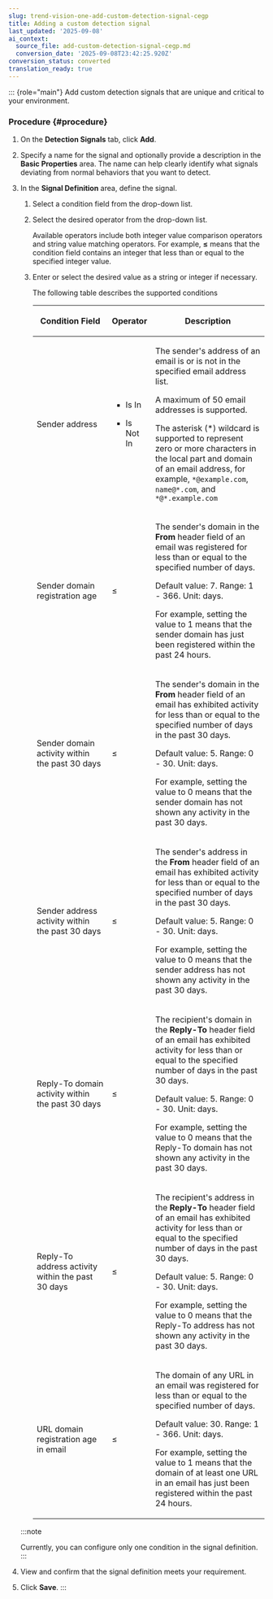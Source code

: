 ```yaml
---
slug: trend-vision-one-add-custom-detection-signal-cegp
title: Adding a custom detection signal
last_updated: '2025-09-08'
ai_context:
  source_file: add-custom-detection-signal-cegp.md
  conversion_date: '2025-09-08T23:42:25.920Z'
conversion_status: converted
translation_ready: true
---
```


::: {role="main"}
Add custom detection signals that are unique and critical to your environment.

### Procedure {#procedure}

1.  On the **Detection Signals** tab, click **Add**.

2.  Specify a name for the signal and optionally provide a description in the **Basic Properties** area. The name can help clearly identify what signals deviating from normal behaviors that you want to detect.

3.  In the **Signal Definition** area, define the signal.

    1.  Select a condition field from the drop-down list.

    2.  Select the desired operator from the drop-down list.

        Available operators include both integer value comparison operators and string value matching operators. For example, **≤** means that the condition field contains an integer that less than or equal to the specified integer value.

    3.  Enter or select the desired value as a string or integer if necessary.

        The following table describes the supported conditions

        <table>
        <colgroup>
        <col style="width: 33%" />
        <col style="width: 17%" />
        <col style="width: 50%" />
        </colgroup>
        <thead>
        <tr>
        <th><p>Condition Field</p></th>
        <th><p>Operator</p></th>
        <th><p>Description</p></th>
        </tr>
        </thead>
        <tbody>
        <tr>
        <td><p>Sender address</p></td>
        <td><ul>
        <li><p>Is In</p></li>
        <li><p>Is Not In</p></li>
        </ul></td>
        <td><p>The sender's address of an email is or is not in the specified email address list.</p>
        <p>A maximum of 50 email addresses is supported.</p>
        <p>The asterisk (*) wildcard is supported to represent zero or more characters in the local part and domain of an email address, for example, <code>*@example.com</code>, <code>name@*.com</code>, and <code>*@*.example.com</code></p></td>
        </tr>
        <tr>
        <td><p>Sender domain registration age</p></td>
        <td><p>≤</p></td>
        <td><p>The sender's domain in the <strong>From</strong> header field of an email was registered for less than or equal to the specified number of days.</p>
        <p>Default value: 7. Range: 1 - 366. Unit: days.</p>
        <p>For example, setting the value to 1 means that the sender domain has just been registered within the past 24 hours.</p></td>
        </tr>
        <tr>
        <td><p>Sender domain activity within the past 30 days</p></td>
        <td><p>≤</p></td>
        <td><p>The sender's domain in the <strong>From</strong> header field of an email has exhibited activity for less than or equal to the specified number of days in the past 30 days.</p>
        <p>Default value: 5. Range: 0 - 30. Unit: days.</p>
        <p>For example, setting the value to 0 means that the sender domain has not shown any activity in the past 30 days.</p></td>
        </tr>
        <tr>
        <td><p>Sender address activity within the past 30 days</p></td>
        <td><p>≤</p></td>
        <td><p>The sender's address in the <strong>From</strong> header field of an email has exhibited activity for less than or equal to the specified number of days in the past 30 days.</p>
        <p>Default value: 5. Range: 0 - 30. Unit: days.</p>
        <p>For example, setting the value to 0 means that the sender address has not shown any activity in the past 30 days.</p></td>
        </tr>
        <tr>
        <td><p>Reply-To domain activity within the past 30 days</p></td>
        <td><p>≤</p></td>
        <td><p>The recipient's domain in the <strong>Reply-To</strong> header field of an email has exhibited activity for less than or equal to the specified number of days in the past 30 days.</p>
        <p>Default value: 5. Range: 0 - 30. Unit: days.</p>
        <p>For example, setting the value to 0 means that the Reply-To domain has not shown any activity in the past 30 days.</p></td>
        </tr>
        <tr>
        <td><p>Reply-To address activity within the past 30 days</p></td>
        <td><p>≤</p></td>
        <td><p>The recipient's address in the <strong>Reply-To</strong> header field of an email has exhibited activity for less than or equal to the specified number of days in the past 30 days.</p>
        <p>Default value: 5. Range: 0 - 30. Unit: days.</p>
        <p>For example, setting the value to 0 means that the Reply-To address has not shown any activity in the past 30 days.</p></td>
        </tr>
        <tr>
        <td><p>URL domain registration age in email</p></td>
        <td><p>≤</p></td>
        <td><p>The domain of any URL in an email was registered for less than or equal to the specified number of days.</p>
        <p>Default value: 30. Range: 1 - 366. Unit: days.</p>
        <p>For example, setting the value to 1 means that the domain of at least one URL in an email has just been registered within the past 24 hours.</p></td>
        </tr>
        </tbody>
        </table>

    :::note

    Currently, you can configure only one condition in the signal definition.
    :::

4.  View and confirm that the signal definition meets your requirement.

5.  Click **Save**.
:::
